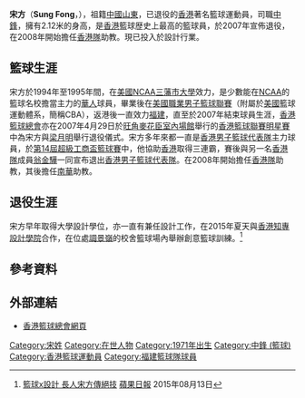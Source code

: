 {{Infobox basketball biography
| name         = 宋方 <br> Sung Fong
| position     = [[中鋒_(籃球)|中鋒]]
| height_m     = 2.12
| weight_kg    = 105
| league       = [[香港男子甲一組籃球聯賽|香港甲一組籃球聯賽]]
| team         = 已退役
| number       = 13
| nationality  = {{CHN-HKG}}
| birth_date   = {{Birth date and age|1971|3|8|mf=y}}
| birth_place  = 
| high_school  = 
| college      = [[三藩市大學|三藩市大學]]
| career_start = 1995
| career_end   = 2007
| years1       = 1995–2007
| team1        = [[福建籃球隊|福建]]
| awards       = 
}}

'''宋方'''（'''Sung Fong'''，{{bd|1971年|3月8日|catIdx=S宋}}），祖籍[[中國|中國]][[山東|山東]]，已退役的[[香港|香港]]著名籃球運動員，司職[[中鋒|中鋒]]，擁有2.12米的身高，是[[香港|香港]]籃球歴史上最高的籃球員，於2007年宣佈退役，在2008年開始擔任[[香港男子籃球代表隊|香港隊]]助教。現已投入於設計行業。

==籃球生涯==
宋方於1994年至1995年間，在[[美國|美國]][[NCAA|NCAA]][[三藩市大學|三藩市大學]]效力，是少數能在[[NCAA|NCAA]]的籃球名校擔當主力的[[華人|華人]]球員，畢業後在[[大陸籃球協會|美國職業男子籃球聯賽]]（附屬於[[美國|美國]]籃球運動體系，簡稱CBA），返港後一直效力[[福建籃球隊|福建]]，直至於2007年結束球員生涯，[[香港籃球總會|香港籃球總會]]亦在2007年4月29日於[[旺角|旺角]][[麥花臣室內場館|麥花臣室內場館]]舉行的[[香港籃球聯賽|香港籃球聯賽明星賽]]中為宋方與[[梁月明|梁月明]]舉行退役儀式。宋方多年來都一直是[[香港男子籃球代表隊|香港男子籃球代表隊]]主力球員，於[[超級工商盃籃球賽|第14屆超級工商盃籃球賽]]中，他協助[[香港男子籃球代表隊|香港]]取得三連霸，賽後與另一名[[香港男子籃球代表隊|香港隊]]成員[[翁金驊|翁金驊]]一同宣布退出[[香港男子籃球代表隊|香港男子籃球代表隊]]。在2008年開始擔任[[香港男子籃球代表隊|香港隊]]助教，其後擔任[[南華籃球隊|南華]]助教。

==退役生涯==
宋方早年取得大學設計學位，亦一直有兼任設計工作，在2015年夏天與[[香港知專設計學院|香港知專設計學院]]合作，在位處[[調景嶺|調景嶺]]的校舍籃球場內舉辦創意籃球訓練。<ref>[http://hk.apple.nextmedia.com/sports/art/20150813/19253442 籃球x設計 長人宋方傳絕技] {{Wayback|url=http://hk.apple.nextmedia.com/sports/art/20150813/19253442 |date=20170411141257 }} [[蘋果日報_(香港)|蘋果日報]] 2015年08月13日</ref> 

==參考資料==
{{reflist}}

==外部連結==
*[http://www.basketball.org.hk/ 香港籃球總會網頁]{{Wayback|url=http://www.basketball.org.hk/ |date=20160630214738 }}

{{DEFAULTSORT:Sung Fong}}
[[Category:宋姓|Category:宋姓]]
[[Category:在世人物|Category:在世人物]]
[[Category:1971年出生|Category:1971年出生]]
[[Category:中鋒_(籃球)|Category:中鋒 (籃球)]]
[[Category:香港籃球運動員|Category:香港籃球運動員]]
[[Category:福建籃球隊球員|Category:福建籃球隊球員]]